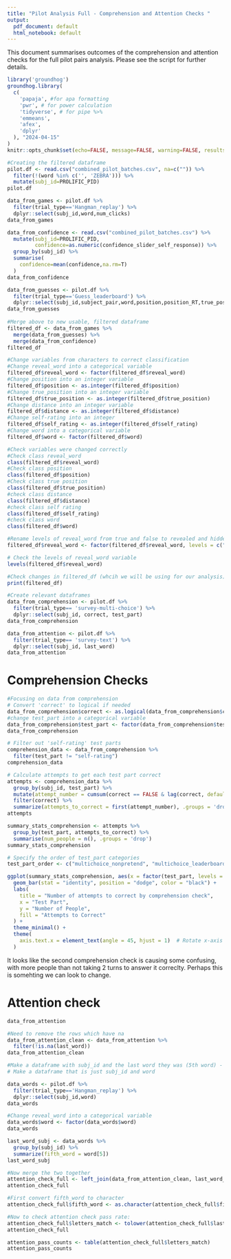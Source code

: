 ```yaml
---
title: "Pilot Analysis Full - Comprehension and Attention Checks "
output:
  pdf_document: default
  html_notebook: default
---
```


This document summarises outcomes of the comprehension and attention checks for the full pilot pairs analysis. Please see the script for further details. 

```r
library('groundhog')
groundhog.library(
  c(
    'papaja', #for apa formatting
    'pwr', # for power calculation
    'tidyverse', # for pipe %>%
    'emmeans',
    'afex',
    'dplyr'
  ), "2024-04-15"
)
knitr::opts_chunk$set(echo=FALSE, message=FALSE, warning=FALSE, results='hide')
```


```r
#Creating the filtered dataframe 
pilot.df <- read.csv("combined_pilot_batches.csv", na=c("")) %>%
  filter(!(word %in% c('', 'ZEBRA'))) %>%
  mutate(subj_id=PROLIFIC_PID)
pilot.df

data_from_games <- pilot.df %>%
  filter(trial_type=='Hangman_replay') %>%
  dplyr::select(subj_id,word,num_clicks) 
data_from_games

data_from_confidence <- read.csv("combined_pilot_batches.csv") %>%
  mutate(subj_id=PROLIFIC_PID,
         confidence=as.numeric(confidence_slider_self_response)) %>%
  group_by(subj_id) %>%
  summarise(
    confidence=mean(confidence,na.rm=T)
  )
data_from_confidence

data_from_guesses <- pilot.df %>%
  filter(trial_type=='Guess_leaderboard') %>%
  dplyr::select(subj_id,subject_pair,word,position,position_RT,true_position,reveal_word,player,distance, self_rating)
data_from_guesses
          
#Merge above to new usable, filtered dataframe
filtered_df <- data_from_games %>%
  merge(data_from_guesses) %>%
  merge(data_from_confidence)
filtered_df

#Change variables from characters to correct classification 
#Change reveal_word into a categorical variable
filtered_df$reveal_word <- factor(filtered_df$reveal_word)
#Change position into an integer variable 
filtered_df$position <- as.integer(filtered_df$position)
#Change true_position into an integer variable
filtered_df$true_position <- as.integer(filtered_df$true_position)
#Change distance into an integer variable 
filtered_df$distance <- as.integer(filtered_df$distance)
#Change self-rating into an integer
filtered_df$self_rating <- as.integer(filtered_df$self_rating)
#Change word into a categorical variable 
filtered_df$word <- factor(filtered_df$word)

#Check variables were changed correctly
#Check class reveal_word
class(filtered_df$reveal_word)
#Check class position 
class(filtered_df$position)
#Check class true position 
class(filtered_df$true_position)
#check class distance 
class(filtered_df$distance)
#check class self rating
class(filtered_df$self_rating)
#check class word 
class(filtered_df$word)

#Rename levels of reveal_word from true and false to revealed and hidden, respectively 
filtered_df$reveal_word <- factor(filtered_df$reveal_word, levels = c("true", "false"), labels = c("revealed", "hidden"))

# Check the levels of reveal_word variable
levels(filtered_df$reveal_word)

#Check changes in filtered_df (whcih we will be using for our analysis)
print(filtered_df)
```


```r
#Create relevant dataframes
data_from_comprehension <- pilot.df %>%
  filter(trial_type== 'survey-multi-choice') %>%
  dplyr::select(subj_id, correct, test_part)
data_from_comprehension

data_from_attention <- pilot.df %>%
  filter(trial_type== 'survey-text') %>%
  dplyr::select(subj_id, last_word)
data_from_attention
```

# Comprehension Checks

```r
#Focusing on data from comprehension 
# Convert 'correct' to logical if needed
data_from_comprehension$correct <- as.logical(data_from_comprehension$correct)
#change test_part into a categorical variable 
data_from_comprehension$test_part <- factor(data_from_comprehension$test_part)
data_from_comprehension
```

```r
# Filter out 'self-rating' test parts
comprehension_data <- data_from_comprehension %>%
  filter(test_part != "self-rating")
comprehension_data
```

```r
# Calculate attempts to get each test part correct
attempts <- comprehension_data %>%
  group_by(subj_id, test_part) %>%
  mutate(attempt_number = cumsum(correct == FALSE & lag(correct, default = TRUE) == TRUE) + 1) %>%
  filter(correct) %>%
  summarize(attempts_to_correct = first(attempt_number), .groups = 'drop')
attempts
```


```r
summary_stats_comprehension <- attempts %>%
  group_by(test_part, attempts_to_correct) %>%
  summarise(num_people = n(), .groups = 'drop')
summary_stats_comprehension
```

```r
# Specify the order of test_part categories
test_part_order <- c("multichoice_nonpretend", "multichoice_leaderboard", "multichoice_tournament")
```


```r
ggplot(summary_stats_comprehension, aes(x = factor(test_part, levels = test_part_order), y = num_people, fill = factor(attempts_to_correct))) +
  geom_bar(stat = "identity", position = "dodge", color = "black") +
  labs(
    title = "Number of attempts to correct by comprehension check",
    x = "Test Part",
    y = "Number of People",
    fill = "Attempts to Correct"
  ) +
  theme_minimal() +
  theme(
    axis.text.x = element_text(angle = 45, hjust = 1)  # Rotate x-axis labels for better visibility
  )
```

It looks like the second comprehension check is causing some confusing, with more people than not taking 2 turns to answer it correclty. Perhaps this is somehting we can look to change. 


# Attention check

```r
data_from_attention
```


```r
#Need to remove the rows which have na 
data_from_attention_clean <- data_from_attention %>%
  filter(!is.na(last_word))
data_from_attention_clean
```


```r
#Make a dataframe with subj_id and the last word they was (5th word) - attention check always falls at the end. 
# Make a dataframe that is just subj_id and word

data_words <- pilot.df %>%
  filter(trial_type=='Hangman_replay') %>%
  dplyr::select(subj_id,word) 
data_words
```

```r
#Change reveal_word into a categorical variable
data_words$word <- factor(data_words$word)
data_words
```



```r
last_word_subj <- data_words %>%
  group_by(subj_id) %>%
  summarize(fifth_word = word[5])
last_word_subj
```


```r
#Now merge the two together
attention_check_full <- left_join(data_from_attention_clean, last_word_subj, by = "subj_id") 
attention_check_full
```


```r
#First convert fifth_word to character 
attention_check_full$fifth_word <- as.character(attention_check_full$fifth_word)
```



```r
#Now to check attention check pass rate: 
attention_check_full$letters_match <- tolower(attention_check_full$last_word) == tolower(attention_check_full$fifth_word)
attention_check_full
```


```r
attention_pass_counts <- table(attention_check_full$letters_match)
attention_pass_counts
```

 









































